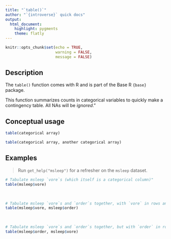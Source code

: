 ```yaml
---
title: "`table()`"
author: "`{introverse}` quick docs"
output: 
  html_document:
    highlight: pygments
    theme: flatly
---
```



```r
knitr::opts_chunk$set(echo = TRUE, 
                      warning = FALSE, 
                      message = FALSE)
```


## Description

The `table()` function comes with R and is part of the Base R `{base}` package.
  
This function summarizes counts in categorical variables to quickly make a contingency table. All NAs will be *ignored*."


## Conceptual usage 

```r
table(categorical array)

table(categorical array, another categorical array)
```

## Examples

> Run `get_help("msleep")` for a refresher on the `msleep` dataset.


```r
# Tabulate msleep `vore`s (which itself is a categorical column)"
table(msleep$vore)
```

<br>  <!-- Do not delete the <br>, and make sure to keep the previous and following lines blank. -->


```r
# Tabulate msleep `vore`s and `order`s together, with `vore` in rows and `order` in columns
table(msleep$vore, msleep$order)
```

<br>  <!-- Do not delete the <br>, and make sure to keep the previous and following lines blank. -->


```r
# Tabulate msleep `vore`s and `order`s together, but with `order` in rows and `vore` in columns
table(msleep$order, msleep$vore)
```
